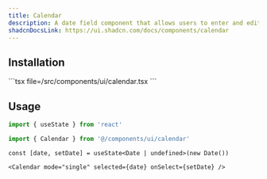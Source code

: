 ```yaml
---
title: Calendar
description: A date field component that allows users to enter and edit date.
shadcnDocsLink: https://ui.shadcn.com/docs/components/calendar
---
```


<ComponentPreview component="calendar" />

## Installation

<Installation component="calendar">
  ```tsx file=<rootDir>/src/components/ui/calendar.tsx
  ```
</Installation>

## Usage

```ts
import { useState } from 'react'

import { Calendar } from '@/components/ui/calendar'
```

```tsx
const [date, setDate] = useState<Date | undefined>(new Date())
```

```tsx
<Calendar mode="single" selected={date} onSelect={setDate} />
```